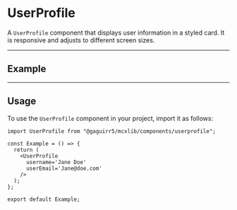 
<Meta title="Pages/UserProfile" of={UserProfileStories} />

# UserProfile

A `UserProfile` component that displays user information in a styled card. It is responsive and adjusts to different screen sizes.

---

## Example

<Canvas>
  <Story name="Default" of={UserProfileStories.Default} />
</Canvas>

---

## Usage

To use the `UserProfile` component in your project, import it as follows:

```tsx
import UserProfile from "@gaguirr5/mcxlib/components/userprofile";

const Example = () => {
  return (
    <UserProfile 
      username='Jane Doe'
      userEmail='Jane@doe.com'
    />
  );
};

export default Example;
